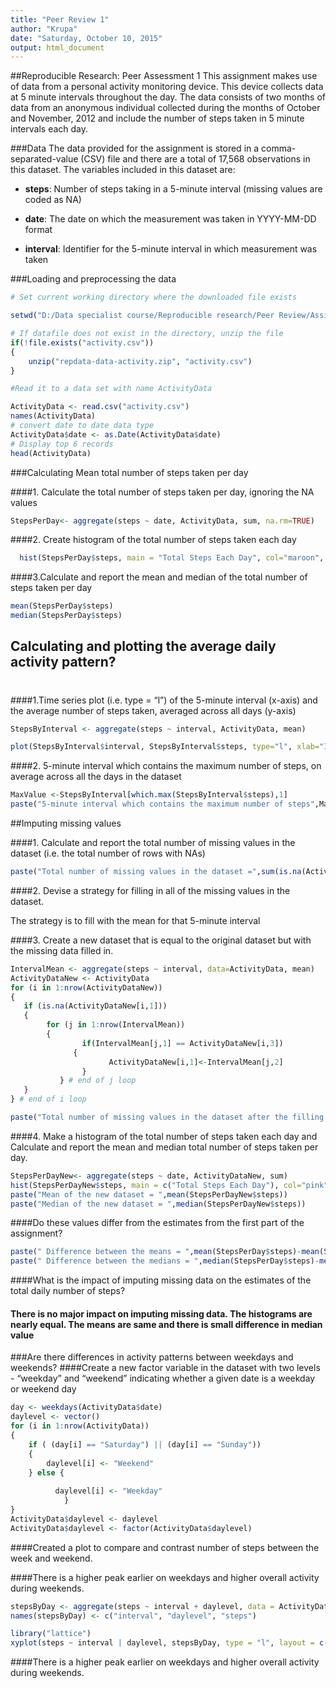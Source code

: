 ```yaml
---
title: "Peer Review 1"
author: "Krupa"
date: "Saturday, October 10, 2015"
output: html_document
---
```


##Reproducible Research: Peer Assessment 1
This assignment makes use of data from a personal activity monitoring device. This device collects data at 5 minute intervals throughout the day. The data consists of two months of data from an anonymous individual collected during the months of October and November, 2012 and include the number of steps taken in 5 minute intervals each day.

###Data
The data provided for the assignment is stored in a comma-separated-value (CSV) file and there are a total of 17,568 observations in this dataset.
The variables included in this dataset are:

- **steps**: Number of steps taking in a 5-minute interval (missing values are coded as NA)

- **date**: The date on which the measurement was taken in YYYY-MM-DD format

- **interval**: Identifier for the 5-minute interval in which measurement was taken

###Loading and preprocessing the data

```r
# Set current working directory where the downloaded file exists

setwd("D:/Data specialist course/Reproducible research/Peer Review/Assignment 1")

# If datafile does not exist in the directory, unzip the file
if(!file.exists("activity.csv"))
{
    unzip("repdata-data-activity.zip", "activity.csv")
}

#Read it to a data set with name ActivityData

ActivityData <- read.csv("activity.csv")
names(ActivityData)
# convert date to date data type
ActivityData$date <- as.Date(ActivityData$date) 
# Display top 6 records
head(ActivityData)
```

###Calculating Mean total number of steps taken per day

####1. Calculate the total number of steps taken per day, ignoring the NA values
```r

StepsPerDay<- aggregate(steps ~ date, ActivityData, sum, na.rm=TRUE)

```
####2. Create histogram of the total number of steps taken each day
```r
  hist(StepsPerDay$steps, main = "Total Steps Each Day", col="maroon", xlab="Steps per Day",ylab="Frequency of count" ,breaks=seq(from=0,to=25000,by=2500))
```

####3.Calculate and report the mean and median of the total number of steps taken per day
```r
mean(StepsPerDay$steps)
median(StepsPerDay$steps)
```
## Calculating and plotting the average daily activity pattern?
#
####1.Time series plot (i.e. type = "l") of the 5-minute interval (x-axis) and the average number of steps taken, averaged across all days (y-axis)

```r
StepsByInterval <- aggregate(steps ~ interval, ActivityData, mean)

plot(StepsByInterval$interval, StepsByInterval$steps, type="l", xlab="Interval", ylab="Number of Steps",main="Average Number of Steps per Day by Interval")

```

####2. 5-minute interval which contains the maximum number of steps, on average across all the days in the dataset
```r
MaxValue <-StepsByInterval[which.max(StepsByInterval$steps),1]
paste("5-minute interval which contains the maximum number of steps",MaxValue)

```
##Imputing missing values

####1. Calculate and report the total number of missing values in the dataset (i.e. the total number of rows with NAs)
```r
paste("Total number of missing values in the dataset =",sum(is.na(ActivityData)))
```

####2. Devise a strategy for filling in all of the missing values in the dataset.

The strategy is to fill with the mean for that 5-minute interval

####3. Create a new dataset that is equal to the original dataset but with the missing data filled in.

```r
IntervalMean <- aggregate(steps ~ interval, data=ActivityData, mean)
ActivityDataNew <- ActivityData
for (i in 1:nrow(ActivityDataNew)) 
{
   if (is.na(ActivityDataNew[i,1]))
   {
        for (j in 1:nrow(IntervalMean))
        {
            	if(IntervalMean[j,1] == ActivityDataNew[i,3])
              {
		              ActivityDataNew[i,1]<-IntervalMean[j,2]
	            }
	       } # end of j loop
   }
} # end of i loop

paste("Total number of missing values in the dataset after the filling = ", sum(is.na(ActivityDataNew)))

```
####4. Make a histogram of the total number of steps taken each day and Calculate and report the mean and median total number of steps taken per day. 

```r
StepsPerDayNew<- aggregate(steps ~ date, ActivityDataNew, sum)
hist(StepsPerDayNew$steps, main = c("Total Steps Each Day"), col="pink", xlab="Steps per Day",ylab="Frequency of count" )
paste("Mean of the new dataset = ",mean(StepsPerDayNew$steps))
paste("Median of the new dataset = ",median(StepsPerDayNew$steps))

```
####Do these values differ from the estimates from the first part of the assignment? 

```r

paste(" Difference between the means = ",mean(StepsPerDay$steps)-mean(StepsPerDayNew$steps) )
paste(" Difference between the medians = ",median(StepsPerDay$steps)-median(StepsPerDayNew$steps) )

```
####What is the impact of imputing missing data on the estimates of the total daily number of steps?

#### There is no major impact on imputing missing data. The histograms are nearly equal. The means are same and there is small difference in median value

###Are there differences in activity patterns between weekdays and weekends?
####Create a new factor variable in the dataset with two levels - "weekday" and "weekend" indicating whether a given date is a weekday or weekend day

```r
day <- weekdays(ActivityData$date)
daylevel <- vector()
for (i in 1:nrow(ActivityData))
{
    if ( (day[i] == "Saturday") || (day[i] == "Sunday"))
    {
        daylevel[i] <- "Weekend"
    } else {
        
          daylevel[i] <- "Weekday"
    	    }
}
ActivityData$daylevel <- daylevel
ActivityData$daylevel <- factor(ActivityData$daylevel)
```

####Created a plot to compare and contrast number of steps between the week and weekend. 

####There is a higher peak earlier on weekdays and higher overall activity during  weekends.

```r
stepsByDay <- aggregate(steps ~ interval + daylevel, data = ActivityData, mean)
names(stepsByDay) <- c("interval", "daylevel", "steps")

library("lattice")
xyplot(steps ~ interval | daylevel, stepsByDay, type = "l", layout = c(1, 2), xlab = "5-minute Interval", ylab = "Average Number of steps")


```

####There is a higher peak earlier on weekdays and higher overall activity during  weekends.

